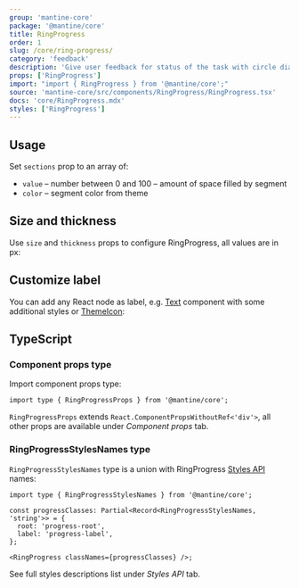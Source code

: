 ```yaml
---
group: 'mantine-core'
package: '@mantine/core'
title: RingProgress
order: 1
slug: /core/ring-progress/
category: 'feedback'
description: 'Give user feedback for status of the task with circle diagram'
props: ['RingProgress']
import: "import { RingProgress } from '@mantine/core';"
source: 'mantine-core/src/components/RingProgress/RingProgress.tsx'
docs: 'core/RingProgress.mdx'
styles: ['RingProgress']
---
```



## Usage

Set `sections` prop to an array of:

- `value` – number between 0 and 100 – amount of space filled by segment
- `color` – segment color from theme

<Demo data={RingProgressDemos.usage} />

## Size and thickness

Use `size` and `thickness` props to configure RingProgress, all values are in px:

<Demo data={RingProgressDemos.configurator} />

## Customize label

You can add any React node as label, e.g. [Text](/core/text/) component with some additional styles
or [ThemeIcon](/core/theme-icon/):

<Demo data={RingProgressDemos.label} />

## TypeScript

### Component props type

Import component props type:

```tsx
import type { RingProgressProps } from '@mantine/core';
```

`RingProgressProps` extends `React.ComponentPropsWithoutRef<'div'>`, all other props are available under _Component props_ tab.

### RingProgressStylesNames type

`RingProgressStylesNames` type is a union with RingProgress [Styles API](/theming/styles-api/) names:

```tsx
import type { RingProgressStylesNames } from '@mantine/core';

const progressClasses: Partial<Record<RingProgressStylesNames, 'string'>> = {
  root: 'progress-root',
  label: 'progress-label',
};

<RingProgress classNames={progressClasses} />;
```

See full styles descriptions list under _Styles API_ tab.
